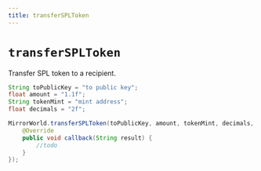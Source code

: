 ```yaml
---
title: transferSPLToken
---
```


# `transferSPLToken`
Transfer SPL token to a recipient.

```java
String toPublicKey = "to public key";
float amount = "1.1f";
String tokenMint = "mint address";
float decimals = "2f";

MirrorWorld.transferSPLToken(toPublicKey, amount, tokenMint, decimals, new MirrorCallback() {
    @Override
    public void callback(String result) {
        //todo
    }
});
```